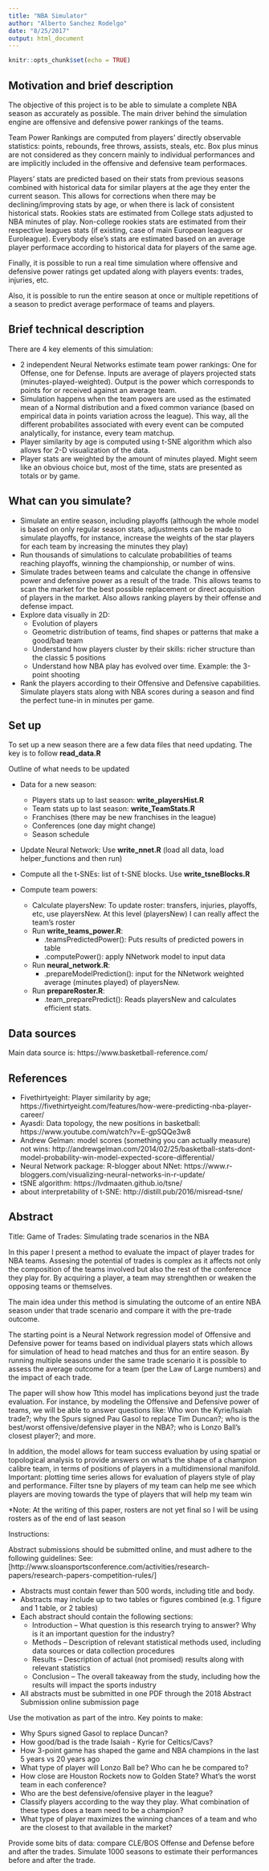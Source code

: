 ```yaml
---
title: "NBA Simulator"
author: "Alberto Sanchez Rodelgo"
date: "8/25/2017"
output: html_document
---
```


```r
knitr::opts_chunk$set(echo = TRUE)
```

## Motivation and brief description

The objective of this project is to be able to simulate a complete NBA season as accurately as possible. The main driver behind the simulation engine are offensive and defensive power rankings of the teams. 

Team Power Rankings are computed from players' directly observable statistics: points, rebounds, free throws, assists, steals, etc. Box plus minus are not considered as they concern mainly to individual performances and are implicitly included in the offensive and defensive team performaces.

Players' stats are predicted based on their stats from previous seasons combined with historical data for similar players at the age they enter the current season. This allows for corrections when there may be declining/improving stats by age, or when there is lack of consistent historical stats. 
Rookies stats are estimated from College stats adjusted to NBA minutes of play. Non-college rookies stats are estimated from their respective leagues stats (if existing, case of main European leagues or Euroleague). Everybody else's stats are estimated based on an average player performace according to historical data for players of the same age. 

Finally, it is possible to run a real time simulation where offensive and defensive power ratings get updated along with players events: trades, injuries, etc.

Also, it is possible to run the entire season at once or multiple repetitions of a season to predict average performace of teams and players. 


## Brief technical description

There are 4 key elements of this simulation:

- 2 independent Neural Networks estimate team power rankings: One for Offense, one for Defense. Inputs are average of players projected stats (minutes-played-weighted). Output is the power which corresponds to points for or received against an average team.
- Simulation happens when the team powers are used as the estimated mean of a Normal distribution and a fixed common variance (based on empirical data in points variation across the league). This way, all the different probabilites associated with every event can be computed analytically, for instance, every team matchup. 
- Player similarity by age is computed using t-SNE algorithm which also allows for 2-D visualization of the data.
- Player stats are weighted by the amount of minutes played. Might seem like an obvious choice but, most of the time, stats are presented as totals or by game.  

## What can you simulate?

- Simulate an entire season, including playoffs (although the whole model is based on only regular season stats, adjustments can be made to simulate playoffs, for instance, increase the weights of the star players for each team by increasing the minutes they play)
- Run thousands of simulations to calculate probabilities of teams reaching playoffs, winning the championship, or number of wins. 
- Simulate trades between teams and calculate the change in offensive power and defensive power as a result of the trade. This allows teams to scan the market for the best possible replacement or direct acquisition of players in the market. Also allows ranking players by their offense and defense impact. 
- Explore data visually in 2D: 
    - Evolution of players
    - Geometric distribution of teams, find shapes or patterns that make a good/bad team
    - Understand how players cluster by their skills: richer structure than the classic 5 positions
    - Understand how NBA play has evolved over time. Example: the 3-point shooting
    
- Rank the players according to their Offensive and Defensive capabilities. Simulate players stats along with NBA scores during a season and find the perfect tune-in in minutes per game.

## Set up

To set up a new season there are a few data files that need updating. The key is to follow **read_data.R**

Outline of what needs to be updated

- Data for a new season:
    - Players stats up to last season: **write_playersHist.R**
    - Team stats up to last season: **write_TeamStats.R**
    - Franchises (there may be new franchises in the league)
    - Conferences (one day might change)
    - Season schedule

- Update Neural Network: Use **write_nnet.R** (load all data, load helper_functions and then run)
    
- Compute all the t-SNEs: list of t-SNE blocks. Use **write_tsneBlocks.R**

- Compute team powers:
    - Calculate playersNew: To update roster: transfers, injuries, playoffs, etc, use playersNew. At this level (playersNew) I can really affect the team's roster
    - Run **write_teams_power.R**:
        - .teamsPredictedPower(): Puts results of predicted powers in table
        - .computePower(): apply NNetwork model to input data
    - Run **neural_network.R**:
        - .prepareModelPrediction(): input for the NNetwork weighted average (minutes played) of playersNew.
    - Run **prepareRoster.R**:
        - .team_preparePredict(): Reads playersNew and calculates efficient stats.

## Data sources

Main data source is: https://www.basketball-reference.com/


## References

- Fivethirtyeight: Player similarity by age; https://fivethirtyeight.com/features/how-were-predicting-nba-player-career/
- Ayasdi: Data topology, the new positions in basketball: https://www.youtube.com/watch?v=E-gpSQQe3w8
- Andrew Gelman: model scores (something you can actually measure) not wins: http://andrewgelman.com/2014/02/25/basketball-stats-dont-model-probability-win-model-expected-score-differential/
- Neural Network package: R-blogger about NNet: https://www.r-bloggers.com/visualizing-neural-networks-in-r-update/
- tSNE algorithm: 
https://lvdmaaten.github.io/tsne/
- about interpretability of t-SNE:
http://distill.pub/2016/misread-tsne/

## Abstract

Title: Game of Trades: Simulating trade scenarios in the NBA

In this paper I present a method to evaluate the impact of player trades for NBA teams. Assesing the potential of trades is complex as it affects not only the composition of the teams involved but also the rest of the conference they play for. By acquiring a player, a team may strenghthen or weaken the opposing teams or themselves.

The main idea under this method is simulating the outcome of an entire NBA season under that trade scenario and compare it with the pre-trade outcome.

The starting point is a Neural Network regression model of Offensive and Defensive power for teams based on individual players stats which allows for simulation of head to head matches and thus for an entire season. By running multiple seasons under the same trade scenario it is possible to assess the average outcome for a team (per the Law of Large numbers) and the impact of each trade. 

The paper will show how Tthis model has implications beyond just the trade evaluation. For instance, by modeling the Offensive and Defensive power of teams, we will be able to answer questions like: Who won the Kyrie/Isaiah trade?; why the Spurs signed Pau Gasol to replace Tim Duncan?; who is the best/worst offensive/defensive player in the NBA?; who is Lonzo Ball's closest player?; and more.

In addition, the model allows for team success evaluation by using spatial or topological analysis to provide answers on what's the shape of a champion calibre team, in terms of positions of players in a multidimensional manifold. Important: plotting time series allows for evaluation of players style of play and performance. Filter tsne by players of my team can help me see which players are moving towards the type of players that will help my team win

*Note: At the writing of this paper, rosters are not yet final so I will be using rosters as of the end of last season 

Instructions:

Abstract submissions should be submitted online, and must adhere to the following guidelines:
See: [http://www.sloansportsconference.com/activities/research-papers/research-papers-competition-rules/]

- Abstracts must contain fewer than 500 words, including title and body.
- Abstracts may include up to two tables or figures combined (e.g. 1 figure and 1 table, or 2 tables)
- Each abstract should contain the following sections:
    - Introduction – What question is this research trying to answer? Why is it an important question for the industry?
    - Methods – Description of relevant statistical methods used, including data sources or data collection procedures
    - Results – Description of actual (not promised) results along with relevant statistics
    - Conclusion – The overall takeaway from the study, including how the results will impact the sports industry
- All abstracts must be submitted in one PDF through the 2018 Abstract Submission online submission page


Use the motivation as part of the intro. Key points to make: 

  - Why Spurs signed Gasol to replace Duncan?
  - How good/bad is the trade Isaiah - Kyrie for Celtics/Cavs?
  - How 3-point game has shaped the game and NBA champions in the last 5 years vs 20 years ago
  - What type of player will Lonzo Ball be? Who can he be compared to?
  - How close are Houston Rockets now to Golden State? What's the worst team in each conference?
  - Who are the best defensive/ofensive player in the league?
  - Classify players according to the way they play. What combination of these types does a team need to be a champion?
  - What type of player maximizes the winning chances of a team and who are the closest to that available in the market?

Provide some bits of data: compare CLE/BOS Offense and Defense before and after the trades. Simulate 1000 seasons to estimate their performances before and after the trade. 


